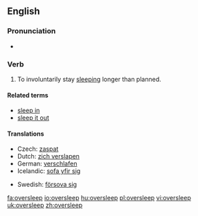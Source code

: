 ==English==
===Pronunciation===
* {{IPA|/ˈəʊvərˌsliːp/}}

===Verb===
{{en-verb|oversleeps|oversleeping|overslept|overslept}}

# To involuntarily stay [[sleep]]ing longer than planned.

====Related terms====
* [[sleep in]]<!-- aus., i would've thought everywhere -->
* [[sleep it out]]<!-- ireland, so i've just learned -->

====Translations====
{{trans-top|to stay sleeping longer than planned}}
* Czech: [[zaspat]]
* Dutch: [[zich verslapen]]
* German: [[verschlafen]]
* Icelandic: [[sofa yfir sig]]
{{trans-mid}}
* Swedish: [[försova sig]]
{{trans-bottom}}

[[fa:oversleep]]
[[io:oversleep]]
[[hu:oversleep]]
[[pl:oversleep]]
[[vi:oversleep]]
[[uk:oversleep]]
[[zh:oversleep]]